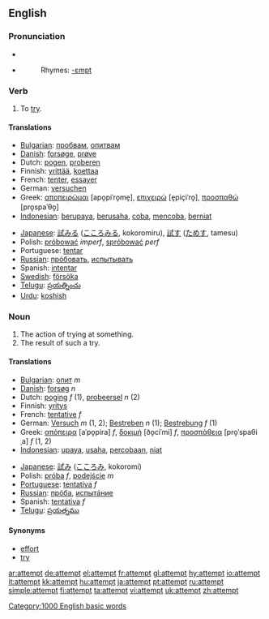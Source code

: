 ==English==

{{rank|drawn|field|street|829|attempt|soft|officers|likely}}

===Pronunciation===
*{{IPA|/əˈtɛmpt/}}
*{{audio|en-us-attempt.ogg|Audio (US)}}
*:Rhymes: [[Rhymes:English:-ɛmpt|-ɛmpt]]

===Verb===
{{en-verb}}

# To [[try]].

====Translations====
{{top}}
*[[Bulgarian]]: [[пробвам]], [[опитвам]]
*[[Danish]]: [[forsøge]], [[prøve]]
*Dutch: [[pogen]], [[proberen]]
*Finnish: [[yrittää]], [[koettaa]]
*French: [[tenter]], [[essayer]]
*German: [[versuchen]]
*Greek: [[αποπειρώμαι]] [apo̞piˈro̞me̞], [[επιχειρώ]] [e̞piçiˈro̞], [[προσπαθώ]] [pro̞spaˈθo̞]
*[[Indonesian]]: [[upaya|berupaya]], [[usaha|berusaha]], [[coba]], [[coba|mencoba]], [[niat|berniat]]
{{mid}}
*[[Japanese]]: [[試みる]] ([[こころみる]], kokoromiru), [[試す]] ([[ためす]], tamesu)
*Polish: [[próbować]] ''imperf'', [[spróbować]] ''perf''
*Portuguese: [[tentar]]
*[[Russian]]: [[прóбовать]], [[испытывать]]
*Spanish: [[intentar]]
*[[Swedish]]: [[försöka]]
*[[Telugu]]: [[ప్రయత్నించు]]
*[[Urdu]]: [[koshish]]
{{bottom}}

===Noun===
{{en-noun}}

# The action of trying at something.
# The result of such a try.

====Translations====
{{top}}
*[[Bulgarian]]: [[опит]] ''m''
*[[Danish]]: [[forsøg]] ''n''
*Dutch: [[poging]] ''f'' (1), [[probeersel]] ''n'' (2)
*Finnish: [[yritys]]
*French: [[tentative]] ''f''
*German: [[Versuch]] ''m'' (1, 2); [[Bestreben]] ''n'' (1); [[Bestrebung]] ''f'' (1)
*Greek: [[απόπειρα]] [aˈpo̞pira] ''f'', [[δοκιμή]] [ðo̞ciˈmi] ''f'', [[προσπάθεια]] [pro̞ˈspaθiˌa] ''f'' (1, 2)
*[[Indonesian]]: [[upaya]], [[usaha]], [[coba|percobaan]], [[niat]]
{{mid}}
*[[Japanese]]: [[試み]] ([[こころみ]], kokoromi)
*Polish: [[próba]] ''f'', [[podejście]] ''m''
*[[Portuguese]]: [[tentativa]] ''f''
*[[Russian]]: [[прóба]], [[испытáние]]
*Spanish: [[tentativa]] ''f''
*[[Telugu]]: [[ప్రయత్నము]]
{{bottom}}

====Synonyms====
*[[effort]]
*[[try]]

[[Category:1000 English basic words]]

[[ar:attempt]]
[[de:attempt]]
[[el:attempt]]
[[fr:attempt]]
[[gl:attempt]]
[[hy:attempt]]
[[io:attempt]]
[[it:attempt]]
[[kk:attempt]]
[[hu:attempt]]
[[ja:attempt]]
[[pt:attempt]]
[[ru:attempt]]
[[simple:attempt]]
[[fi:attempt]]
[[ta:attempt]]
[[vi:attempt]]
[[uk:attempt]]
[[zh:attempt]]